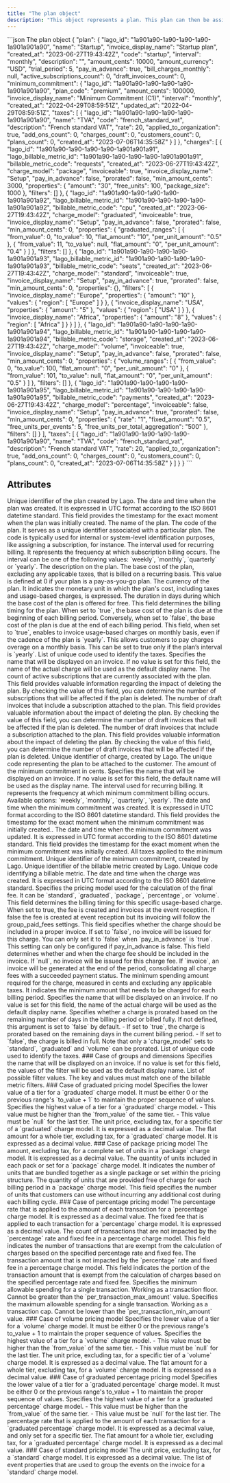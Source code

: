 ```yaml
---
title: "The plan object"
description: "This object represents a plan. This plan can then be assigned to a customer."
---
```


<RequestExample>
```json The plan object
{
  "plan": {
    "lago_id": "1a901a90-1a90-1a90-1a90-1a901a901a90",
    "name": "Startup",
    "invoice_display_name": "Startup plan",
    "created_at": "2023-06-27T19:43:42Z",
    "code": "startup",
    "interval": "monthly",
    "description": "",
    "amount_cents": 10000,
    "amount_currency": "USD",
    "trial_period": 5,
    "pay_in_advance": true,
    "bill_charges_monthly": null,
    "active_subscriptions_count": 0,
    "draft_invoices_count": 0,
    "minimum_commitment": {
      "lago_id": "1a901a90-1a90-1a90-1a90-1a901a901a90",
      "plan_code": "premium",
      "amount_cents": 100000,
      "invoice_display_name": "Minimum Commitment (C1)",
      "interval": "monthly",
      "created_at": "2022-04-29T08:59:51Z",
      "updated_at": "2022-04-29T08:59:51Z",
      "taxes": [
        {
          "lago_id": "1a901a90-1a90-1a90-1a90-1a901a901a90",
          "name": "TVA",
          "code": "french_standard_vat",
          "description": "French standard VAT",
          "rate": 20,
          "applied_to_organization": true,
          "add_ons_count": 0,
          "charges_count": 0,
          "customers_count": 0,
          "plans_count": 0,
          "created_at": "2023-07-06T14:35:58Z"
        }
      ]
    },
    "charges": [
      {
        "lago_id": "1a901a90-1a90-1a90-1a90-1a901a901a91",
        "lago_billable_metric_id": "1a901a90-1a90-1a90-1a90-1a901a901a91",
        "billable_metric_code": "requests",
        "created_at": "2023-06-27T19:43:42Z",
        "charge_model": "package",
        "invoiceable": true,
        "invoice_display_name": "Setup",
        "pay_in_advance": false,
        "prorated": false,
        "min_amount_cents": 3000,
        "properties": {
          "amount": "30",
          "free_units": 100,
          "package_size": 1000
        },
        "filters": []
      },
      {
        "lago_id": "1a901a90-1a90-1a90-1a90-1a901a901a92",
        "lago_billable_metric_id": "1a901a90-1a90-1a90-1a90-1a901a901a92",
        "billable_metric_code": "cpu",
        "created_at": "2023-06-27T19:43:42Z",
        "charge_model": "graduated",
        "invoiceable": true,
        "invoice_display_name": "Setup",
        "pay_in_advance": false,
        "prorated": false,
        "min_amount_cents": 0,
        "properties": {
          "graduated_ranges": [
            {
              "from_value": 0,
              "to_value": 10,
              "flat_amount": "10",
              "per_unit_amount": "0.5"
            },
            {
              "from_value": 11,
              "to_value": null,
              "flat_amount": "0",
              "per_unit_amount": "0.4"
            }
          ]
        },
        "filters": []
      },
      {
        "lago_id": "1a901a90-1a90-1a90-1a90-1a901a901a93",
        "lago_billable_metric_id": "1a901a90-1a90-1a90-1a90-1a901a901a93",
        "billable_metric_code": "seats",
        "created_at": "2023-06-27T19:43:42Z",
        "charge_model": "standard",
        "invoiceable": true,
        "invoice_display_name": "Setup",
        "pay_in_advance": true,
        "prorated": false,
        "min_amount_cents": 0,
        "properties": {},
        "filters": [
          {
            "invoice_display_name": "Europe",
            "properties": {
              "amount": "10"
            },
            "values": {
              "region": [
                "Europe"
              ]
            }
          },
          {
            "invoice_display_name": "USA",
            "properties": {
              "amount": "5"
            },
            "values": {
              "region": [
                "USA"
              ]
            }
          },
          {
            "invoice_display_name": "Africa",
            "properties": {
              "amount": "8"
            },
            "values": {
              "region": [
                "Africa"
              ]
            }
          }
        ]
      },
      {
        "lago_id": "1a901a90-1a90-1a90-1a90-1a901a901a94",
        "lago_billable_metric_id": "1a901a90-1a90-1a90-1a90-1a901a901a94",
        "billable_metric_code": "storage",
        "created_at": "2023-06-27T19:43:42Z",
        "charge_model": "volume",
        "invoiceable": true,
        "invoice_display_name": "Setup",
        "pay_in_advance": false,
        "prorated": false,
        "min_amount_cents": 0,
        "properties": {
          "volume_ranges": [
            {
              "from_value": 0,
              "to_value": 100,
              "flat_amount": "0",
              "per_unit_amount": "0"
            },
            {
              "from_value": 101,
              "to_value": null,
              "flat_amount": "0",
              "per_unit_amount": "0.5"
            }
          ]
        },
        "filters": []
      },
      {
        "lago_id": "1a901a90-1a90-1a90-1a90-1a901a901a95",
        "lago_billable_metric_id": "1a901a90-1a90-1a90-1a90-1a901a901a95",
        "billable_metric_code": "payments",
        "created_at": "2023-06-27T19:43:42Z",
        "charge_model": "percentage",
        "invoiceable": false,
        "invoice_display_name": "Setup",
        "pay_in_advance": true,
        "prorated": false,
        "min_amount_cents": 0,
        "properties": {
          "rate": "1",
          "fixed_amount": "0.5",
          "free_units_per_events": 5,
          "free_units_per_total_aggregation": "500"
        },
        "filters": []
      }
    ],
    "taxes": [
      {
        "lago_id": "1a901a90-1a90-1a90-1a90-1a901a901a90",
        "name": "TVA",
        "code": "french_standard_vat",
        "description": "French standard VAT",
        "rate": 20,
        "applied_to_organization": true,
        "add_ons_count": 0,
        "charges_count": 0,
        "customers_count": 0,
        "plans_count": 0,
        "created_at": "2023-07-06T14:35:58Z"
      }
    ]
  }
}
```
</RequestExample>

## Attributes

<ResponseField name="plan" type="object">
  <Expandable title="object" defaultOpen="true">
    <ResponseField name="lago_id" type="string" required>
      Unique identifier of the plan created by Lago.
    </ResponseField>
    <ResponseField name="created_at" type="string" required>
      The date and time when the plan was created. It is expressed in UTC format
      according to the ISO 8601 datetime standard. This field provides the
      timestamp for the exact moment when the plan was initially created.
    </ResponseField>
    <ResponseField name="name" type="string" required>
      The name of the plan.
    </ResponseField>
    <ResponseField name="code" type="string" required>
      The code of the plan. It serves as a unique identifier associated with a
      particular plan. The code is typically used for internal or system-level
      identification purposes, like assigning a subscription, for instance.
    </ResponseField>
    <ResponseField name="interval" type="string" required>
      The interval used for recurring billing. It represents the frequency at
      which subscription billing occurs. The interval can be one of the
      following values: `weekly`, `monthly`, `quarterly` or `yearly`.
    </ResponseField>
    <ResponseField name="description" type="string">
      The description on the plan.
    </ResponseField>
    <ResponseField name="amount_cents" type="integer" required>
      The base cost of the plan, excluding any applicable taxes, that is billed
      on a recurring basis. This value is defined at 0 if your plan is a
      pay-as-you-go plan.
    </ResponseField>
    <ResponseField name="amount_currency" type="string" required>
      The currency of the plan. It indicates the monetary unit in which the
      plan's cost, including taxes and usage-based charges, is expressed.
    </ResponseField>
    <ResponseField name="trial_period" type="float">
      The duration in days during which the base cost of the plan is offered for
      free.
    </ResponseField>
    <ResponseField name="pay_in_advance" type="boolean" required>
      This field determines the billing timing for the plan. When set to `true`,
      the base cost of the plan is due at the beginning of each billing period.
      Conversely, when set to `false`, the base cost of the plan is due at the
      end of each billing period.
    </ResponseField>
    <ResponseField name="bill_charges_monthly" type="boolean">
      This field, when set to `true`, enables to invoice usage-based charges on
      monthly basis, even if the cadence of the plan is `yearly`. This allows
      customers to pay charges overage on a monthly basis. This can be set to
      true only if the plan’s interval is `yearly`.
    </ResponseField>
    <ResponseField name="tax_code" type="string">
      List of unique code used to identify the taxes.
    </ResponseField>
    <ResponseField name="invoice_display_name" type="string">
      Specifies the name that will be displayed on an invoice. If no value is
      set for this field, the name of the actual charge will be used as the
      default display name.
    </ResponseField>
    <ResponseField name="active_subscriptions_count" type="integer" required>
      The count of active subscriptions that are currently associated with the
      plan. This field provides valuable information regarding the impact of
      deleting the plan. By checking the value of this field, you can determine
      the number of subscriptions that will be affected if the plan is deleted.
    </ResponseField>
    <ResponseField name="draft_invoices_count" type="integer" required>
      The number of draft invoices that include a subscription attached to the
      plan. This field provides valuable information about the impact of
      deleting the plan. By checking the value of this field, you can determine
      the number of draft invoices that will be affected if the plan is deleted.
    </ResponseField>
    <ResponseField name="draft_invoices_count" type="integer" required>
      The number of draft invoices that include a subscription attached to the
      plan. This field provides valuable information about the impact of
      deleting the plan. By checking the value of this field, you can determine
      the number of draft invoices that will be affected if the plan is deleted.
    </ResponseField>
    <ResponseField name="minimum_commitment" type="object">
      <Expandable title="minimum_commitment">
        <ResponseField name="lago_id" type="string" required>
          Unique identifier of charge, created by Lago.
        </ResponseField>
        <ResponseField name="plan_code" type="string">
          The unique code representing the plan to be attached to the customer.
        </ResponseField>
        <ResponseField name="amount_cents" type="integer" required>
          The amount of the minimum commitment in cents.
        </ResponseField>
        <ResponseField name="invoice_display_name" type="string">
          Specifies the name that will be displayed on an invoice. If no value
          is set for this field, the default name will be used as the display
          name.
        </ResponseField>
        <ResponseField name="interval" type="string">
          The interval used for recurring billing. It represents the frequency
          at which minimum commitment billing occurs. Available options:
          `weekly`, `monthly`, `quarterly`, `yearly`.
        </ResponseField>
        <ResponseField name="created_at" type="string" required>
          The date and time when the minimum commitment was created. It is
          expressed in UTC format according to the ISO 8601 datetime standard.
          This field provides the timestamp for the exact moment when the
          minimum commitment was initially created..
        </ResponseField>
        <ResponseField name="updated_at" type="string">
          The date and time when the minimum commitment was updated. It is
          expressed in UTC format according to the ISO 8601 datetime standard.
          This field provides the timestamp for the exact moment when the
          minimum commitment was initially created.
        </ResponseField>
        <ResponseField name="taxes" type="object[]">
          All taxes applied to the minimum commitment.
        </ResponseField>
      </Expandable>
    </ResponseField>
    <ResponseField name="charges" type="array">
      <Expandable title="charges">
        <ResponseField name="lago_id" type="string" required>
          Unique identifier of the minimum commitment, created by Lago.
        </ResponseField>
        <ResponseField name="lago_billable_metric_id" type="string" required>
          Unique identifier of the billable metric created by Lago.
        </ResponseField>
        <ResponseField name="billable_metric_code" type="string" required>
          Unique code identifying a billable metric.
        </ResponseField>
        <ResponseField name="created_at" type="string" required>
          The date and time when the charge was created. It is expressed in UTC
          format according to the ISO 8601 datetime standard.
        </ResponseField>
        <ResponseField name="charge_model" type="string" required>
          Specifies the pricing model used for the calculation of the final fee.
          It can be `standard`, `graduated`, `package`, `percentage`, or
          `volume`.
        </ResponseField>
        <ResponseField name="pay_in_advance" type="boolean">
          This field determines the billing timing for this specific usage-based
          charge. When set to true, the fee is created and invoices at the event
          reception. If false the fee is created at event reception but its
          invoicing will follow the group_paid_fees settings.
        </ResponseField>
        <ResponseField name="invoiceable" type="boolean">
          This field specifies whether the charge should be included in a proper
          invoice. If set to `false`, no invoice will be issued for this charge.
          You can only set it to `false` when `pay_in_advance` is `true`.
        </ResponseField>
        <ResponseField name="regroup_paid_fees" type="string">
          This setting can only be configured if pay_in_advance is false. This
          field determines whether and when the charge fee should be included in
          the invoice. If `null`, no invoice will be issued for this charge fee.
          If `invoice`, an invoice will be generated at the end of the period,
          consolidating all charge fees with a succeeded payment status.
        </ResponseField>
        <ResponseField name="min_amount_cents" type="integer">
          The minimum spending amount required for the charge, measured in cents
          and excluding any applicable taxes. It indicates the minimum amount
          that needs to be charged for each billing period.
        </ResponseField>
        <ResponseField name="invoice_display_name" type="string">
          Specifies the name that will be displayed on an invoice. If no value
          is set for this field, the name of the actual charge will be used as
          the default display name.
        </ResponseField>
        <ResponseField name="prorated" type="boolean" required>
          Specifies whether a charge is prorated based on the remaining number
          of days in the billing period or billed fully. If not defined, this
          argument is set to `false` by default. - If set to `true`, the charge
          is prorated based on the remaining days in the current billing period.
          - If set to `false`, the charge is billed in full. Note that only a
          `charge_model` sets to `standard`, `graduated` and `volume` can be
          prorated.
        </ResponseField>
        <ResponseField name="tax_code" type="string">
          List of unique code used to identify the taxes.
        </ResponseField>
        <ResponseField name="properties" type="JSON">
          <Expandable>
            ### Case of groups and dimensions
            <ResponseField name="group_properties" type="array">
              <Expandable>
                <ResponseField name="invoice_display_name" type="string">
                  Specifies the name that will be displayed on an invoice. If no
                  value is set for this field, the values of the filter will be
                  used as the default display name.
                </ResponseField>
                <ResponseField name="values" type="string">
                  List of possible filter values. The key and values must match
                  one of the billable metric filters.
                </ResponseField>
              </Expandable>
            </ResponseField>
            ### Case of graduated pricing model
            <ResponseField name="graduated_ranges" type="array" required>
              <Expandable>
                <ResponseField name="from_value" type="integer" required>
                  Specifies the lower value of a tier for a `graduated` charge
                  model. It must be either 0 or the previous range's `to_value +
                  1` to maintain the proper sequence of values.
                </ResponseField>
                <ResponseField name="to_value" type="integer" required>
                  Specifies the highest value of a tier for a `graduated` charge
                  model. - This value must be higher than the `from_value` of
                  the same tier. - This value must be `null` for the last tier.
                </ResponseField>
                <ResponseField name="per_unit_amount" type="string" required>
                  The unit price, excluding tax, for a specific tier of a
                  `graduated` charge model. It is expressed as a decimal value.
                </ResponseField>
                <ResponseField name="flat_amount" type="string" required>
                  The flat amount for a whole tier, excluding tax, for a
                  `graduated` charge model. It is expressed as a decimal value.
                </ResponseField>
              </Expandable>
            </ResponseField>
            ### Case of package pricing model
            <ResponseField name="amount" type="string" required>
              The amount, excluding tax, for a complete set of units in a
              `package` charge model. It is expressed as a decimal value.
            </ResponseField>
            <ResponseField name="package_size" type="integer" required>
              The quantity of units included in each pack or set for a `package`
              charge model. It indicates the number of units that are bundled
              together as a single package or set within the pricing structure.
            </ResponseField>
            <ResponseField name="free_units" type="integer" required>
              The quantity of units that are provided free of charge for each
              billing period in a `package` charge model. This field specifies
              the number of units that customers can use without incurring any
              additional cost during each billing cycle.
            </ResponseField>
            ### Case of percentage pricing model
            <ResponseField name="rate" type="string" required>
              The percentage rate that is applied to the amount of each
              transaction for a `percentage` charge model. It is expressed as a
              decimal value.
            </ResponseField>
            <ResponseField name="fixed_amount" type="string">
              The fixed fee that is applied to each transaction for a
              `percentage` charge model. It is expressed as a decimal value.
            </ResponseField>
            <ResponseField name="free_units_per_events" type="integer">
              The count of transactions that are not impacted by the
              `percentage` rate and fixed fee in a percentage charge model. This
              field indicates the number of transactions that are exempt from
              the calculation of charges based on the specified percentage rate
              and fixed fee.
            </ResponseField>
            <ResponseField
              name="free_units_per_total_aggregation"
              type="integer"
            >
              The transaction amount that is not impacted by the `percentage`
              rate and fixed fee in a percentage charge model. This field
              indicates the portion of the transaction amount that is exempt
              from the calculation of charges based on the specified percentage
              rate and fixed fee.
            </ResponseField>
            <ResponseField name="per_transaction_min_amount" type="string">
              Specifies the minimum allowable spending for a single transaction.
              Working as a transaction floor. Cannot be greater than the
              `per_transaction_max_amount` value.
            </ResponseField>
            <ResponseField name="per_transaction_max_amount" type="string">
              Specifies the maximum allowable spending for a single transaction.
              Working as a transaction cap. Cannot be lower than the
              `per_transaction_min_amount` value.
            </ResponseField>
            ### Case of volume pricing model
            <ResponseField name="volume_ranges" type="array" required>
              <Expandable>
                <ResponseField name="from_value" type="integer" required>
                  Specifies the lower value of a tier for a `volume` charge
                  model. It must be either 0 or the previous range's to_value +
                  1 to maintain the proper sequence of values.
                </ResponseField>
                <ResponseField name="to_value" type="integer" required>
                  Specifies the highest value of a tier for a `volume` charge
                  model. - This value must be higher than the `from_value` of
                  the same tier. - This value must be `null` for the last tier.
                </ResponseField>
                <ResponseField name="per_unit_amount" type="string" required>
                  The unit price, excluding tax, for a specific tier of a
                  `volume` charge model. It is expressed as a decimal value.
                </ResponseField>
                <ResponseField name="flat_amount" type="string" required>
                  The flat amount for a whole tier, excluding tax, for a
                  `volume` charge model. It is expressed as a decimal value.
                </ResponseField>
              </Expandable>
            </ResponseField>
            ### Case of graduated percentage pricing model
            <ResponseField
              name="graduated_percentage_ranges"
              type="array"
              required
            >
              <Expandable>
                <ResponseField name="from_value" type="integer" required>
                  Specifies the lower value of a tier for a `graduated
                  percentage` charge model. It must be either 0 or the previous
                  range's to_value + 1 to maintain the proper sequence of
                  values.
                </ResponseField>
                <ResponseField name="to_value" type="integer" required>
                  Specifies the highest value of a tier for a `graduated
                  percentage` charge model. - This value must be higher than the
                  `from_value` of the same tier. - This value must be `null` for
                  the last tier.
                </ResponseField>
                <ResponseField name="rate" type="string" required>
                  The percentage rate that is applied to the amount of each
                  transaction for a `graduated percentage` charge model. It is
                  expressed as a decimal value, and only set for a specific
                  tier.
                </ResponseField>
                <ResponseField name="flat_amount" type="string" required>
                  The flat amount for a whole tier, excluding tax, for a
                  `graduated percentage` charge model. It is expressed as a
                  decimal value.
                </ResponseField>
              </Expandable>
            </ResponseField>
            ### Case of standard pricing model
            <ResponseField name="amount" type="string" required>
              The unit price, excluding tax, for a `standard` charge model. It
              is expressed as a decimal value.
            </ResponseField>
            <ResponseField name="grouped_by" type="array">
              The list of event properties that are used to group the events on
              the invoice for a `standard` charge model.
            </ResponseField>
          </Expandable>
        </ResponseField>
      </Expandable>
    </ResponseField>
  </Expandable>
</ResponseField>
